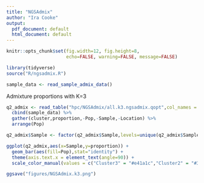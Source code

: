```yaml
---
title: "NGSAdmix"
author: "Ira Cooke"
output:
  pdf_document: default
  html_document: default
---
```


```r
knitr::opts_chunk$set(fig.width=12, fig.height=8,
                      echo=FALSE, warning=FALSE, message=FALSE)
```

```r
library(tidyverse)
source("R/ngsadmix.R")
```


```r
sample_data <- read_sample_admix_data()
```

Admixture proportions with K=3

```r
q2_admix <- read_table("hpc/NGSAdmix/all.k3.ngsadmix.qopt",col_names = FALSE) %>% 
  cbind(sample_data) %>% 
  gather(cluster,proportion,-Pop,-Sample,-Location) %>% 
  arrange(Pop)

q2_admix$Sample <- factor(q2_admix$Sample,levels=unique(q2_admix$Sample))

ggplot(q2_admix,aes(x=Sample,y=proportion)) + 
  geom_bar(aes(fill=Pop),stat="identity") + 
  theme(axis.text.x = element_text(angle=90)) + 
  scale_color_manual(values = c("Cluster3" = "#e41a1c","Cluster2" = "#377eb8", "Cluster1" = "#4daf4a"))

ggsave("figures/NGSAdmix.k3.png")
```



